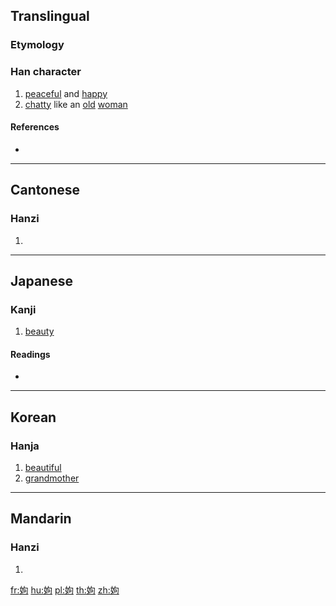 {{character info/new}}
==Translingual==

===Etymology===
{{Han etym}}

===Han character===
{{Han char|rn=38|rad=女|as=05|sn=8|four=47420|canj=VPR|ids=⿰女句}}

# [[peaceful]] and [[happy]]
# [[chatty]] like an [[old]] [[woman]]

====References====
* {{Han ref|kx=0258.020|dkj=06151|dj=0523.100|hdz=21039.100|uh=59C1|ud=22977|bh=CC4A|bd=52298}}

----

==Cantonese==

===Hanzi===
{{yue-hanzi|jyut=[[heoi1]], [[heoi2]]|y=heui1, heui2}}

# {{defn|lang=yue|sort=女05}}

----

==Japanese==

===Kanji===
{{ja-kanji|grade=|rs=女05}}

# [[beauty]]

====Readings====
* {{ja-readings|on=[[く]] (ku), [[ぐ]] (gu)|kun=[[はは]] (haha), [[たのしむ]] (tanoshimu), [[つま]] (tsuma), [[うつくしい]] (utsukushii)}}

----

==Korean==

===Hanja===
{{ko-hanja|hangeul=[[후]]|eumhun=|rv=hu|mr=hu|y=hwu}}

# [[beautiful]]
# [[grandmother]]

----

==Mandarin==

===Hanzi===
{{cmn-hanzi|pin=[[xǔ]] ([[xu3]])|wg=hsü<sup>3</sup>}}

# {{defn|lang=cmn|sort=女05}}

[[fr:姁]]
[[hu:姁]]
[[pl:姁]]
[[th:姁]]
[[zh:姁]]